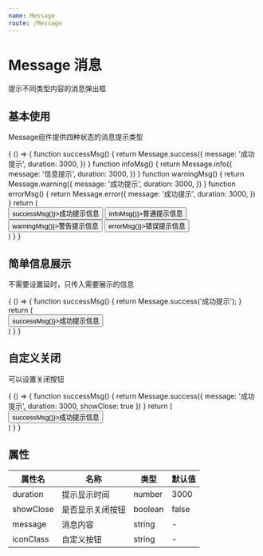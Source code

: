 ```yaml
---
name: Message
route: /Message
---
```



# Message 消息
提示不同类型内容的消息弹出框


## 基本使用
Message组件提供四种状态的消息提示类型

<Playground>
  {
    () => {
      function successMsg() {
        return Message.success({
          message: '成功提示',
          duration: 3000,
        })
      }
      function infoMsg() {
        return Message.info({
          message: '信息提示',
          duration: 3000,
        })
      }
      function warningMsg() {
        return Message.warning({
          message: '成功提示',
          duration: 3000,
        })
      }
      function errorMsg() {
        return Message.error({
          message: '成功提示',
          duration: 3000,
        })
      }
      return (
        <div style={{'marginBottom': '10px', 'marginTop': '10px', 'marginLeft': '10px'}}>
          <Button type={"success"} onClick={() => successMsg()}>成功提示信息</Button>
          <Button type={"info"} onClick={() => infoMsg()}>普通提示信息</Button>
          <Button type={"warning"} onClick={() => warningMsg()}>警告提示信息</Button>
          <Button type={"danger"} onClick={() => errorMsg()}>错误提示信息</Button>
        </div>
      )
    }
  }
</Playground>

## 简单信息展示
不需要设置延时，只传入需要展示的信息

<Playground>
  {
    () => {
      function successMsg() {
        return Message.success('成功提示');
      }
      return (
        <div style={{'marginBottom': '10px', 'marginTop': '10px', 'marginLeft': '10px'}}>
          <Button type={"success"} onClick={() => successMsg()}>成功提示信息</Button>
        </div>
      )
    }
  }
</Playground>

## 自定义关闭
可以设置关闭按钮

<Playground>
  {
    () => {
      function successMsg() {
        return Message.success({
          message: '成功提示',
          duration: 3000,
          showClose: true
        })
      }
      return (
        <div style={{'marginBottom': '10px', 'marginTop': '10px', 'marginLeft': '10px'}}>
          <Button type={"success"} onClick={() => successMsg()}>成功提示信息</Button>
        </div>
      )
    }
  }
</Playground>

## 属性

属性名|名称|类型|默认值
----|---|---|---
duration|提示显示时间|number|3000
showClose|是否显示关闭按钮|boolean|false
message|消息内容|string|-
iconClass|自定义按钮|string|-